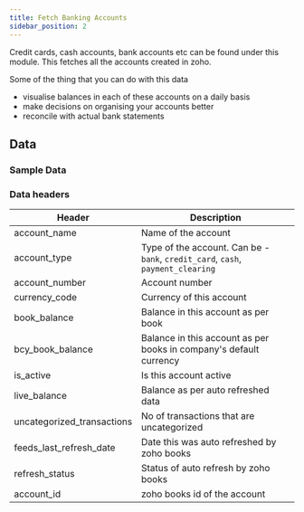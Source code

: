```yaml
---
title: Fetch Banking Accounts
sidebar_position: 2
---
```


Credit cards, cash accounts, bank accounts etc can be found under this module. This fetches all the accounts created in zoho. 

Some of the thing that you can do with this data
- visualise balances in each of these accounts on a daily basis
- make decisions on organising your accounts better
- reconcile with actual bank statements

<AddJob
  template="gsheet_zoho_books_db_get_bank_accounts"
/>


## Data

### Sample Data

<Gsheet
  src="https://docs.google.com/spreadsheets/d/1-gX-uq5YrTW-6gQJYM-mNXitEOfJLTiQCvPtV8CR1Yc/edit#gid=1359689744"
/>

### Data headers

| Header | Description |
|----|----|
| account_name | Name of the account |
| account_type | Type of the account. Can be - `bank`, `credit_card`, `cash`, `payment_clearing` |
| account_number | Account number |
| currency_code | Currency of this account |
| book_balance | Balance in this account as per book |
| bcy_book_balance | Balance in this account as per books in company's default currency |
| is_active | Is this account active |
| live_balance | Balance as per auto refreshed data |
| uncategorized_transactions | No of transactions that are uncategorized |
| feeds_last_refresh_date | Date this was auto refreshed by zoho books |
| refresh_status | Status of auto refresh by zoho books |
| account_id | zoho books id of the account |



<!---
### Filteration options

This job can restrict the data that is visible in spreadsheets. Use the following parameters to restrict the data.
| Parameter | Options |
|----|----|
| start_date | Select transactions with billing date on or after `start_date`. Format - `YYYY-MM-DD` |
| end_date | Select transactions with billing date on or before `end_date`. Format - `YYYY-MM-DD` |
| customer_id | Select transactions related to a particular contact (either customer or vendor). Customer id is the id of the customer or vendor from zoho books.  |
-->
<!---
## Others

### Similar jobs

Similar sort of data can be achieved by using get accounting transaction job and filtering it by invoice type. 

### Reports that use this job

Here are some of the report templates that use this job: 
-->